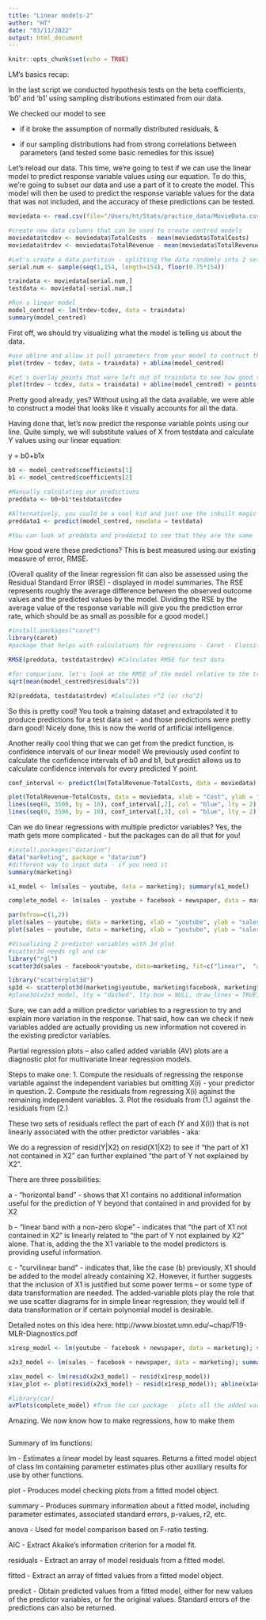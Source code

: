 ```yaml
---
title: "Linear models-2"
author: "HT"
date: "03/11/2022"
output: html_document
---
```


```r
knitr::opts_chunk$set(echo = TRUE)
```

LM's basics recap:

In the last script we conducted hypothesis tests on the beta coefficients, 'b0' and 'b1' using sampling distributions estimated from our data.

We checked our model to see

-   if it broke the assumption of normally distributed residuals, &

-   if our sampling distributions had from strong correlations between parameters (and tested some basic remedies for this issue)

Let's reload our data. This time, we're going to test if we can use the linear model to predict response variable values using our equation. To do this, we're going to subset our data and use a part of it to create the model. This model will then be used to predict the response variable values for the data that was not included, and the accuracy of these predictions can be tested.

```r
moviedata <- read.csv(file="/Users/ht/Stats/practice_data/MovieData.csv")

#create new data columns that can be used to create centred models
moviedata$tcdev <- moviedata$TotalCosts - mean(moviedata$TotalCosts)
moviedata$trdev <- moviedata$TotalRevenue - mean(moviedata$TotalRevenue)

#Let's create a data partition - splitting the data randomly into 2 sets - one that has 75% of the data and one that has 25% of it.
serial.num <- sample(seq(1,154, length=154), floor(0.75*154)) 

traindata <- moviedata[serial.num,]
testdata <- moviedata[-serial.num,]

#Run a linear model
model_centred <- lm(trdev~tcdev, data = traindata)
summary(model_centred)
```

First off, we should try visualizing what the model is telling us about the data.

```r
#use abline and allow it pull parameters from your model to contruct the model line
plot(trdev ~ tcdev, data = traindata) + abline(model_centred) 

#Let's overlay points that were left out of traindata to see how good this model looks relative to all of the data
plot(trdev ~ tcdev, data = traindata) + abline(model_centred) + points(testdata$tcdev, testdata$trdev, col='red')
```

Pretty good already, yes? Without using all the data available, we were able to construct a model that looks like it visually accounts for all the data.

Having done that, let's now predict the response variable points using our line. Quite simply, we will substitute values of X from testdata and calculate Y values using our linear equation:

y = b0+b1x

```r
b0 <- model_centred$coefficients[1]
b1 <- model_centred$coefficients[2]

#Manually calculating our predictions
preddata <- b0+b1*testdata$tcdev

#Alternatively, you could be a cool kid and just use the inbuilt magic package - 'predict'!
preddata1 <- predict(model_centred, newdata = testdata)

#You can look at preddata and preddata1 to see that they are the same
```

How good were these predictions? This is best measured using our existing measure of error, RMSE.

(Overall quality of the linear regression fit can also be assessed using the 
Residual Standard Error (RSE) - displayed in model summaries. The RSE represents roughly the average difference between the observed outcome values and the predicted values by the model. Dividing the RSE by the average value of the response variable will give you the prediction error rate, which should be as small as possible for a good model.)

```r
#install.packages("caret") 
library(caret)
#package that helps with calculations for regressions - Caret - Classification And REgression Training

RMSE(preddata, testdata$trdev) #Calculates RMSE for test data

#for comparison, let's look at the RMSE of the model relative to the training data that we used to write the model
sqrt(mean(model_centred$residuals^2))

R2(preddata, testdata$trdev) #Calculates r^2 (or rho^2)
```

So this is pretty cool! You took a training dataset and extrapolated it to produce predictions for a test data set - and those predictions were pretty darn good! Nicely done, this is now the world of artificial intelligence.

Another really cool thing that we can get from the predict function, is confidence intervals of our linear model! We previously used confint to calculate the confidence intervals of b0 and b1, but predict allows us to calculate confidence intervals for every predicted Y point.

```r
conf_interval <- predict(lm(TotalRevenue~TotalCosts, data = moviedata), newdata = data.frame(TotalCosts = seq(0, 3500, by = 10)), interval = "confidence", level = 0.95)

plot(TotalRevenue~TotalCosts, data = moviedata, xlab = "Cost", ylab = "Revenue"); abline(model)
lines(seq(0, 3500, by = 10), conf_interval[,2], col = "blue", lty = 2)
lines(seq(0, 3500, by = 10), conf_interval[,3], col = "blue", lty = 2)
```

Can we do linear regressions with multiple predictor variables? Yes, the math gets more complicated - but the packages can do all that for you!

```r
#install.packages("datarium")
data("marketing", package = "datarium") 
#different way to input data - if you need it
summary(marketing)

x1_model <- lm(sales ~ youtube, data = marketing); summary(x1_model)

complete_model <- lm(sales ~ youtube + facebook + newspaper, data = marketing); summary(complete_model)

par(mfrow=c(1,2))
plot(sales ~ youtube, data = marketing, xlab = "youtube", ylab = "sales"); abline(complete_model)
plot(sales ~ youtube, data = marketing, xlab = "youtube", ylab = "sales"); abline(x1_model)

#Visualizing 2 predictor variables with 3d plot
#scatter3d needs rgl and car
library("rgl")
scatter3d(sales ~ facebook*youtube, data=marketing, fit=c("linear",  "additive"))

library("scatterplot3d")
sp3d <- scatterplot3d(marketing$youtube, marketing$facebook, marketing$sales)
#plane3d(x2x3_model, lty = "dashed", lty.box = NULL, draw_lines = TRUE, draw_polygon = FALSE, polygon_args = list(border = NA, col = rgb(0,0,0,0.2)))
```
Sure, we can add a million predictor variables to a regression to try and explain more variation in the response. That said, how can we check if new variables added are actually providing us new information not covered in the existing predictor variables.

Partial regression plots – also called added variable (AV) plots are a diagnostic plot for multivariate linear regression models. 

Steps to make one:
1. Compute the residuals of regressing the response variable against the independent variables but omitting X(i) - your predictor in question.
2. Compute the residuals from regressing X(i) against the remaining independent variables.
3. Plot the residuals from (1.) against the residuals from (2.)

These two sets of residuals reflect the part of each (Y and X(i)) that is not linearly associated with the other predictor variables - aka:

We do a regression of resid(Y|X2) on resid(X1|X2) to see if “the part of X1 not contained in X2” can further explained “the part of Y not explained by X2". 

There are three possibilities:

a - “horizontal band” - shows that X1 contains no additional information useful for the prediction of Y beyond that contained in and provided for by X2

b - “linear band with a non-zero slope” - indicates that “the part of X1 not contained in X2” is linearly related to “the part of Y not explained by X2” alone. That is, adding the the X1 variable to the model predictors is providing useful information.

c - “curvilinear band” - indicates that, like the case (b) previously, X1 should be added to the model already containing X2. However, it further suggests that the inclusion of X1 is justified but some power terms – or some type of data transformation are needed. The added-variable plots play the role that we use scatter diagrams for in simple linear regression; they would tell if data transformation or if certain polynomial model is desirable.

Detailed notes on this idea here: http://www.biostat.umn.edu/~chap/F19-MLR-Diagnostics.pdf

```r
x1resp_model <- lm(youtube ~ facebook + newspaper, data = marketing); summary(x1resp_model)

x2x3_model <- lm(sales ~ facebook + newspaper, data = marketing); summary(x2x3_model)

x1av_model <- lm(resid(x2x3_model) ~ resid(x1resp_model))
x1av_plot <- plot(resid(x2x3_model) ~ resid(x1resp_model)); abline(x1av_model)

#library(car)
avPlots(complete_model) #from the car package - plots all the added variable plots
```
Amazing. We now know how to make regressions, how to make them

```r
```


Summary of lm functions:

lm - Estimates a linear model by least squares. Returns a fitted model object of class lm containing parameter estimates plus other auxiliary results for use by other functions.

plot - Produces model checking plots from a fitted model object.

summary - Produces summary information about a fitted model, including parameter estimates, associated standard errors, p-values, r2, etc.

anova - Used for model comparison based on F-ratio testing.

AIC - Extract Akaike’s information criterion for a model fit.

residuals - Extract an array of model residuals from a fitted model.

fitted - Extract an array of fitted values from a fitted model object.

predict - Obtain predicted values from a fitted model, either for new values of the predictor variables, or for the original values. Standard errors of the predictions can also be returned.
